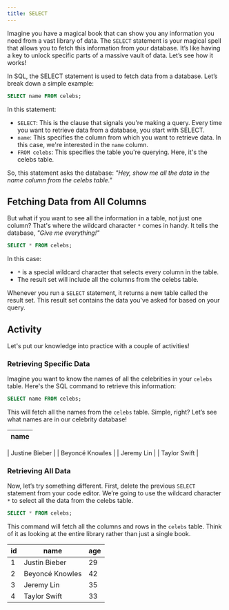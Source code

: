 ```yaml
---
title: SELECT
---
```


Imagine you have a magical book that can show you any information you need from a vast library of data. The `SELECT` statement is your magical spell that allows you to fetch this information from your database. It’s like having a key to unlock specific parts of a massive vault of data. Let’s see how it works!

In SQL, the SELECT statement is used to fetch data from a database. Let’s break down a simple example:

```sql
SELECT name FROM celebs;
```

In this statement:

- `SELECT`: This is the clause that signals you're making a query. Every time you want to retrieve data from a database, you start with SELECT.
- `name`: This specifies the column from which you want to retrieve data. In this case, we're interested in the `name` column.
- `FROM celebs`: This specifies the table you're querying. Here, it's the celebs table.

So, this statement asks the database: _"Hey, show me all the data in the name column from the celebs table."_

## Fetching Data from All Columns

But what if you want to see all the information in a table, not just one column? That's where the wildcard character `*` comes in handy. It tells the database, _"Give me everything!"_

```sql
SELECT * FROM celebs;
```

In this case:

- `*` is a special wildcard character that selects every column in the table.
- The result set will include all the columns from the celebs table.

Whenever you run a `SELECT` statement, it returns a new table called the result set. This result set contains the data you've asked for based on your query.

## Activity

Let's put our knowledge into practice with a couple of activities!

### Retrieving Specific Data

Imagine you want to know the names of all the celebrities in your `celebs` table. Here's the SQL command to retrieve this information:

```sql
SELECT name FROM celebs;
```

This will fetch all the names from the `celebs` table. Simple, right? Let’s see what names are in our celebrity database!

| **name** |
| -------- |

| Justine Bieber |
| Beyoncé Knowles |
| Jeremy Lin |
| Taylor Swift |

### Retrieving All Data

Now, let’s try something different. First, delete the previous `SELECT` statement from your code editor. We’re going to use the wildcard character `*` to select all the data from the celebs table.

```sql
SELECT * FROM celebs;
```

This command will fetch all the columns and rows in the `celebs` table. Think of it as looking at the entire library rather than just a single book.

| **id** | **name**        | **age** |
| ------ | --------------- | ------- |
| 1      | Justin Bieber   | 29      |
| 2      | Beyoncé Knowles | 42      |
| 3      | Jeremy Lin      | 35      |
| 4      | Taylor Swift    | 33      |
